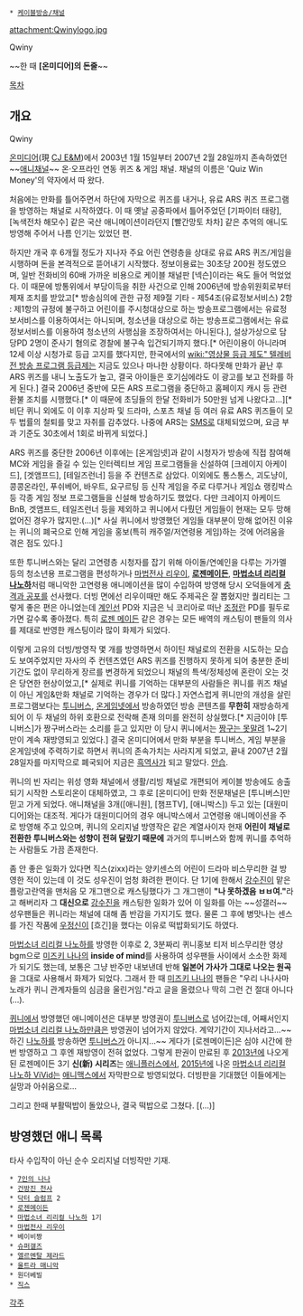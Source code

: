  * [[케이블방송/채널]]

attachment:Qwinylogo.jpg

Qwiny

~~한 때 '''[온미디어]의 돈줄'''~~

[[목차]]

== 개요 ==
Qwiny

[[온미디어]](現 [[CJ E&M]])에서 2003년 1월 15일부터 2007년 2월 28일까지 존속하였던 ~~[[애니]]채널~~ 온·오프라인 연동 퀴즈 & 게임 채널. 채널의 이름은 'Quiz Win Money'의 약자에서 따 왔다.

처음에는 만화를 틀어주면서 하단에 자막으로 퀴즈를 내거나, 유료 ARS 퀴즈 프로그램을 방영하는 채널로 시작하였다. 이 때 옛날 공중파에서 틀어주었던 [기파이터 태랑], [녹색전차 해모수] 같은 국산 애니메이션이라던지 [빨간망토 차차] 같은 추억의 애니도 방영해 주어서 나름 인기는 있었던 편.

하지만 개국 후 6개월 정도가 지나자 주요 어린 연령층을 상대로 유료 ARS 퀴즈/게임을 시행하며 돈을 본격적으로 뜯어내기 시작했다. 정보이용료는 30초당 200원 정도였으며, 일반 전화비의 60배 가까운 비용으로 케이블 채널판 [넥슨]이라는 욕도 들어 먹었었다. 이 때문에 방통위에서 부당이득을 취한 사건으로 인해 2006년에 방송위원회로부터 제재 조치를 받았고[* 방송심의에 관한 규정 제9절 기타 - 제54조(유료정보서비스) 2항 : 제1항의 규정에 불구하고 어린이를 주시청대상으로 하는 방송프로그램에서는 유료정보서비스를 이용하여서는 아니되며, 청소년을 대상으로 하는 방송프로그램에서는 유료정보서비스를 이용하여 청소년의 사행심을 조장하여서는 아니된다.], 설상가상으로 담당PD 2명이 준사기 혐의로 경찰에 불구속 입건되기까지 했다.[* 어린이용이 아니라며 12세 이상 시청가로 등급 고지를 했다지만, 한국에서의 [[wiki:"영상물 등급 제도" 텔레비전 방송 프로그램 등급제]]는 지금도 있으나 마나한 상황이다. 하다못해 만화가 끝난 후 ARS 퀴즈를 내니 노출도가 높고, 결국 아이들은 호기심에라도 이 광고를 보고 전화를 하게 된다.] 결국 2006년 중반에 모든 ARS 프로그램을 중단하고 홈페이지 캐시 등 관련 환불 조치를 시행했다.[* 이 때문에 초딩들의 한달 전화비가 50만원 넘게 나왔다고...][* 비단 퀴니 외에도 이 이후 지상파 및 드라마, 스포츠 채널 등 여러 유료 ARS 퀴즈들이 모두 법률의 철퇴를 맞고 자취를 감추었다. 나중에 ARS는 [[SMS]]로 대체되었으며, 요금 부과 기준도 30초에서 1회로 바뀌게 되었다.]

ARS 퀴즈를 중단한 2006년 이후에는 [온게임넷]과 같이 시청자가 방송에 직접 참여해 MC와 게임을 즐길 수 있는 인터렉티브 게임 프로그램들을 신설하여 [크레이지 아케이드], [겟앰프드], [테일즈런너] 등을 주 컨텐츠로 삼았다. 이외에도 통스통스, 괴도냥이, 콩콩온라인, 푸쉬베어, 바우트, 요구르팅 등 신작 게임을 주로 다루거나 게임쇼 랭킹박스 등 각종 게임 정보 프로그램들을 신설해 방송하기도 했었다. 다만 크레이지 아케이드 BnB, 겟앰프드, 테일즈런너 등을 제외하고 퀴니에서 다뤘던 게임들이 현재는 모두 망해 없어진 경우가 많지만.(...)[* 사실 퀴니에서 방영했던 게임들 대부분이 망해 없어진 이유는 퀴니의 폐국으로 인해 게임을 홍보(특히 캐주얼/저연령용 게임)하는 것에 어려움을 겪은 점도 있다.]

또한 투니버스와는 달리 고연령층 시청자를 잡기 위해 아이돌/연예인을 다루는 가가멜 등의 청소년용 프로그램을 편성하거나 [[마법전사 리우이]], '''[[로젠메이든]]''', '''[[마법소녀 리리컬 나노하]]'''처럼 매니악한 고연령용 애니메이션을 많이 수입하여 방영해 당시 오덕들에게 [[충격과 공포]]를 선사했다. 더빙 면에선 리우이때만 해도 주제곡은 잘 뽑혔지만 퀄리티는 그렇게 좋은 편은 아니었는데 [[계인선]] PD와 지금은 닉 코리아로 떠난 [[조정란]] PD를 필두로 가면 갈수록 좋아졌다. 특히 [[로젠 메이든]] 같은 경우는 모든 배역의 캐스팅이 팬들의 의사를 제대로 반영한 캐스팅이라 많이 화제가 되었다.

이렇게 고유의 더빙/방영작 몇 개를 방영하면서 하이틴 채널로의 전환을 시도하는 모습도 보여주었지만 자사의 주 컨텐츠였던 ARS 퀴즈를 진행하지 못하게 되어 충분한 준비 기간도 없이 무리하게 장르를 변경하게 되었으니 채널의 특색/정체성에 혼란이 오는 것은 당연한 현상이었고,[* 실제로 퀴니를 기억하는 대부분의 사람들은 퀴니를 퀴즈 채널이 아닌 게임&만화 채널로 기억하는 경우가 더 많다.] 자연스럽게 퀴니만의 개성을 살린 프로그램보다는 [[투니버스]], [[온게임넷]]에서 방송하였던 방송 콘텐츠를 '''무한히''' 재방송하게 되어 이 두 채널의 하위 호환으로 전락해 존재 의미를 완전히 상실했다.[* 지금이야 [투니버스]가 짱구버스라는 소리를 듣고 있지만 이 당시 퀴니에서는 [[짱구는 못말려]] 1~2기만이 계속 재방영되고 있었다.] 결국 온미디어에서 만화 부분을 투니버스, 게임 부분을 온게임넷에 주력하기로 하면서 퀴니의 존속가치는 사라지게 되었고, 끝내 2007년 2월 28일자를 마지막으로 폐국되어 지금은 [[흑역사]]가 되고 말았다. [[안습]]. 

퀴니의 빈 자리는 위성 영화 채널에서 생활/리빙 채널로 개편되어 케이블 방송에도 송출되기 시작한 스토리온이 대체하였고, 그 후로 [온미디어] 만화 전문채널은 [투니버스]만 믿고 가게 되었다. 애니채널을 3개([애니원], [챔프TV], [애니박스]) 두고 있는 [대원미디어]와는 대조적. 게다가 대원미디어의 경우 애니박스에서 고연령용 애니메이션을 주로 방영해 주고 있으며, 퀴니의 오리지널 방영작은 같은 계열사이자 현재 '''어린이 채널로 전환한 투니버스와는 성향이 전혀 달랐기 때문에''' 과거의 투니버스와 함께 퀴니를 추억하는 사람들도 가끔 존재한다.

좀 안 좋은 일화가 있다면 직스(zixx)라는 양키센스의 어린이 드라마 비스무리한 걸 방영한 적이 있는데 이 것도 성우진이 엄청 화려한 편이다. 단 1기에 한해서 [[강수진]]이 맡은 플랑고란역을 맨처음 모 개그맨으로 캐스팅했다가 그 개그맨이 '''"나 못하겠음 ㅂㅂ여."'''라고 해버리자 그 '''대신으로''' [[강수진]]을 캐스팅한 일화가 있어 이 일화를 아는 ~~성갤러~~성우팬들은 퀴니라는 채널에 대해 좀 반감을 가지기도 했다. 물론 그 후에 병맛나는 센스를 가진 작품에 [[우정신]]이 [흐긴]을 했다는 이유로 떡밥화되기도 하였다.

[[마법소녀 리리컬 나노하]]를 방영한 이후로 2, 3분짜리 퀴니홍보 티저 비스무리한 영상 bgm으로 [[미즈키 나나]]의 '''inside of mind'''를 사용하여 성우팬들 사이에서 소소한 화제가 되기도 했는데, 보통은 그냥 반주만 내보낸데 반해 '''일본어 가사가 그대로 나오는 원곡'''을 그대로 사용해서 화제가 되었다. 그래서 한 때 [[미즈키 나나]]의 팬들은 "우리 나나사마 노래가 퀴니 관계자들의 심금을 울린거임."라고 글을 올렸으나 딱히 그런 건 절대 아니다(...).

[[퀴니]]에서 방영했던 애니메이션은 대부분 방영권이 [[투니버스]]로 넘어갔는데, 어째서인지 [[마법소녀 리리컬 나노하]]만큼은 방영권이 넘어가지 않았다. 계약기간이 지나서라고...~~하긴 [[나노하]]를 방송하면 [[투니버스]]가 아니지...~~ 게다가 [로젠메이든]은 심야 시간에 한 번 방영하고 그 후엔 재방영이 전혀 없었다. 그렇게 판권이 만료된 후 [[2013년]]에 나오게 된 로젠메이든 3기 '''신(新) 시리즈'''는 [[애니플러스]]에서, [[2015년]]에 나온 [[마법소녀 리리컬 나노하 ViVid]]는 [[애니맥스]]에서 자막판으로 방영되었다. 더빙판을 기대했던 이들에게는 실망과 아쉬움으로...

그리고 한때 부활떡밥이 돌았으나, 결국 떡밥으로 그쳤다. [(...)]
== 방영했던 애니 목록 ==
타사 수입작이 아닌 순수 오리지널 더빙작만 기재.

 * [[7인의 나나]]
 * [[건방진 천사]]
 * [[닥터 슬럼프]] 2
 * [[로젠메이든]]
 * [[마법소녀 리리컬 나노하]] 1기
 * [[마법전사 리우이]]
 * 베이비짱
 * [[슈퍼갤즈]]
 * [[엘르멘탈 제라드]]
 * [[울트라 매니악]]
 * 원더베빌
 * [[직스]]
[[각주]]
